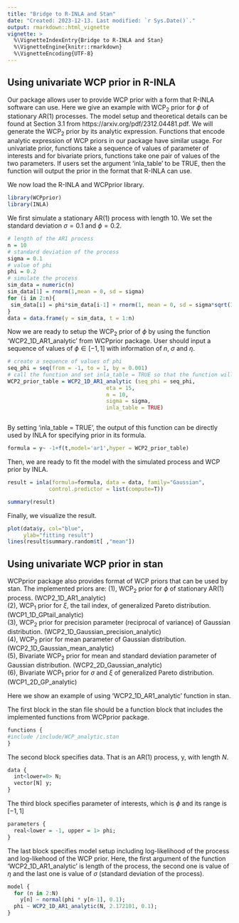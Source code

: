```yaml
---
title: "Bridge to R-INLA and Stan"
date: "Created: 2023-12-13. Last modified: `r Sys.Date()`."
output: rmarkdown::html_vignette
vignette: >
  %\VignetteIndexEntry{Bridge to R-INLA and Stan}
  %\VignetteEngine{knitr::rmarkdown}
  %\VignetteEncoding{UTF-8}
---
```


## Using univariate WCP prior in R-INLA

Our package allows user to provide WCP prior with a form that R-INLA software can use. Here we give an example with WCP$_2$ prior for $\phi$ of stationary AR(1) processes. The model setup and theoretical details can be found at Section 3.1 from https://arxiv.org/pdf/2312.04481.pdf. We will generate the WCP$_2$ prior by its analytic expression. Functions that encode analytic expression of WCP priors in our package have similar usage. For univariate prior, functions take a sequence of values of parameter of interests and for bivariate priors, functions take one pair of values of the two parameters. If users set the argument 'inla_table' to be TRUE, then the function will output the prior in the format that R-INLA can use.


We now load the R-INLA and WCPprior library.
```r
library(WCPprior)
library(INLA)


```



We first simulate a stationary AR(1) process with length 10. We set the standard deviation $\sigma = 0.1$ and $\phi = 0.2$.


```r
# length of the AR1 process
n = 10
# standard deviation of the process
sigma = 0.1
# value of phi
phi = 0.2
# simulate the process
sim_data = numeric(n)
sim_data[1] = rnorm(1,mean = 0, sd = sigma)
for (i in 2:n){
 sim_data[i] = phi*sim_data[i-1] + rnorm(1, mean = 0, sd = sigma*sqrt(1-phi^2) )
}
data = data.frame(y = sim_data, t = 1:n)

```


Now we are ready to setup the WCP$_2$ prior of $\phi$ by using the function 'WCP2_1D_AR1_analytic' from WCPprior package. User should input a sequence of values of  $\phi \in [-1,1]$ with information of $n$, $\sigma$ and $\eta$. 
```r
# create a sequence of values of phi
seq_phi = seq(from = -1, to = 1, by = 0.001)
# call the function and set inla_table = TRUE so that the function will return a prior that can be used by INLA
WCP2_prior_table = WCP2_1D_AR1_analytic (seq_phi = seq_phi, 
                               eta = 15,
                               n = 10,
                               sigma = sigma,
                               inla_table = TRUE)



```
By setting 'inla_table = TRUE', the output of this function can be directly used by INLA for specifying prior in its formula.
```r
formula = y~ -1+f(t,model='ar1',hyper = WCP2_prior_table)
```
Then, we are ready to fit the model with the simulated process and WCP prior by INLA.
```r


result = inla(formula=formula, data = data, family="Gaussian",
             control.predictor = list(compute=T))

summary(result)
```

Finally, we visualize the result.

```r

plot(data$y, col="blue",
     ylab="fitting result")
lines(result$summary.random$t[ ,"mean"])
```


## Using univariate WCP prior in stan

WCPprior package also provides format of WCP priors that can be used by stan. The implemented priors are: 
(1), WCP$_2$ prior for $\phi$ of stationary AR(1) process. (WCP2_1D_AR1_analytic) \
(2), WCP$_1$ prior for $\xi$, the tail index, of generalized Pareto distribution. (WCP1_1D_GPtail_analytic) \
(3), WCP$_2$ prior for precision parameter (reciprocal of variance) of Gaussian distribution. (WCP2_1D_Gaussian_precision_analytic) \
(4), WCP$_2$ prior for mean parameter of Gaussian distribution. (WCP2_1D_Gaussian_mean_analytic) \
(5), Bivariate WCP$_2$ prior for mean and standard deviation parameter of Gaussian distribution. (WCP2_2D_Gaussian_analytic) \
(6), Bivariate WCP$_1$ prior for $\sigma$ and $\xi$ of generalized Pareto distribution. (WCP1_2D_GP_analytic) \

Here we show an example of using 'WCP2_1D_AR1_analytic' function in stan.

The first block in the stan file should be a function block that includes the implemented functions from WCPprior package.
```r
functions {
#include /include/WCP_analytic.stan
}
```

The second block specifies data. That is an AR(1) process, y,  with length $N$.
```r
data {
  int<lower=0> N;
  vector[N] y;
}
```

The third block specifies parameter of interests, which is $\phi$ and its range is $[-1,1]$
```r
parameters {
  real<lower = -1, upper = 1> phi;
}
```

The last block specifies model setup including log-likelihood of the process and log-likehood of the WCP prior. Here, the first argument of the function 'WCP2_1D_AR1_analytic' is length of the process, the second one is value of $\eta$ and the last one is value of $\sigma$ (standard deviation of the process).
```r
model {
  for (n in 2:N)
    y[n] ~ normal(phi * y[n-1], 0.1);
  phi ~ WCP2_1D_AR1_analytic(N, 2.172101, 0.1);
}
```

